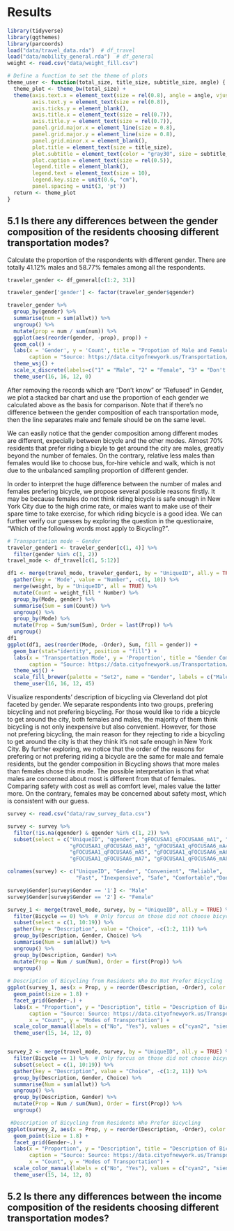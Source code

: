 # Results

```r
library(tidyverse)
library(ggthemes)
library(parcoords)
load("data/travel_data.rda")  # df_travel
load("data/mobility_general.rda")  # df_general
weight <- read.csv("data/weight_fill.csv")
```

```r
# Define a function to set the theme of plots
theme_user <- function(total_size, title_size, subtitle_size, angle) {
  theme_plot <- theme_bw(total_size) +
  theme(axis.text.x = element_text(size = rel(0.8), angle = angle, vjust = 0.5),
        axis.text.y = element_text(size = rel(0.8)), 
        axis.ticks.y = element_blank(),
        axis.title.x = element_text(size = rel(0.7)),
        axis.title.y = element_text(size = rel(0.7)),
        panel.grid.major.x = element_line(size = 0.8),
        panel.grid.major.y = element_line(size = 0.8),
        panel.grid.minor.x = element_blank(),
        plot.title = element_text(size = title_size), 
        plot.subtitle = element_text(color = "gray30", size = subtitle_size),
        plot.caption = element_text(size = rel(0.5)),
        legend.title = element_blank(),
        legend.text = element_text(size = 10),
        legend.key.size = unit(0.6, "cm"),
        panel.spacing = unit(3, 'pt'))
  return <- theme_plot
}
```



## 5.1 Is there any differences between the gender composition of the residents choosing different transportation modes?

Calculate the proportion of the respondents with different gender. There are totally 41.12% males and 58.77% females among all the respondents.

```r
traveler_gender <- df_general[c(1:2, 31)]

traveler_gender['gender'] <- factor(traveler_gender$qgender)

traveler_gender %>%
  group_by(gender) %>%
  summarise(num = sum(allwt)) %>%
  ungroup() %>%
  mutate(prop = num / sum(num)) %>% 
  ggplot(aes(reorder(gender, -prop), prop)) +
  geom_col() +
  labs(x = 'Gender', y = 'Count', title = "Propotion of Male and Female Respondents", 
       caption = "Source: https://data.cityofnewyork.us/Transportation/Citywide-Mobility-Survey-Main-Survey/dd6w-hnq9") +
  theme_wsj() +
  scale_x_discrete(labels=c("1" = "Male", "2" = "Female", "3" = "Don't know", "4" = "Refused")) +
  theme_user(16, 16, 12, 0)
```

After removing the records which are "Don't know" or "Refused" in Gender, we plot a stacked bar chart and use the proportion of each gender we calculated above as the basis for comparison. Note that if there's no difference between the gender composition of each transportation mode, then the line separates male and female should be on the same level. 

We can easily notice that the gender composition among different modes are different, expecially between bicycle and the other modes. Almost 70% residents that prefer riding a bicyle to get around the city are males, greatly beyond the number of females. On the contrary, relative less males than females would like to choose bus, for-hire vehicle and walk, which is not due to the unbalanced sampling proportion of different gender.

In order to interpret the huge difference between the number of males and females prefering bicycle, we propose several possible reasons firstly. It may be because females do not think riding bicycle is safe enough in New York City due to the high crime rate, or males want to make use of their spare time to take exercise, for which riding bicycle is a good idea. We can further verify our guesses by exploring the question in the questionaire, "Which of the following words most apply to Bicycling?".   

```r
# Transportation mode ~ Gender
traveler_gender1 <- traveler_gender[c(1, 4)] %>%
  filter(gender %in% c(1, 2))
travel_mode <- df_travel[c(1, 5:12)]

df1 <- merge(travel_mode, traveler_gender1, by = "UniqueID", all.y = TRUE) %>%
  gather(key = 'Mode', value = "Number", -c(1, 10)) %>%
  merge(weight, by = "UniqueID", all = TRUE) %>%
  mutate(Count = weight_fill * Number) %>%
  group_by(Mode, gender) %>%
  summarise(Sum = sum(Count)) %>%
  ungroup() %>%
  group_by(Mode) %>%
  mutate(Prop = Sum/sum(Sum), Order = last(Prop)) %>%
  ungroup()
df1
ggplot(df1, aes(reorder(Mode, -Order), Sum, fill = gender)) +
  geom_bar(stat="identity", position = "fill") + 
  labs(x = 'Transportation Mode', y = 'Proportion', title = "Gender Composition in Transportation Mode",
       caption = "Source: https://data.cityofnewyork.us/Transportation/Citywide-Mobility-Survey-Main-Survey/dd6w-hnq9") +
  theme_wsj() +
  scale_fill_brewer(palette = "Set2", name = "Gender", labels = c("Male", "Female")) +
  theme_user(16, 16, 12, 45)
```

Visualize respondents' description of bicycling via Cleverland dot plot faceted by gender. We separate respondents into two groups, prefering bicycling and not prefering bicycling. For those would like to ride a bicycle to get around the city, both females and males, the majority of them think bicycling is not only inexpensive but also convenient. However, for those not prefering bicycling, the main reason for they rejecting to ride a bicycling to get around the city is that they think it's not safe enough in New York City. By further exploring, we notice that the order of the reasons for prefering or not prefering riding a bicycle are the same for male and female residents, but the gender composition in Bicycling shows that more males than females chose this mode. The possible interpretation is that what males are concerned about most is different from that of females. Comparing safety with cost as well as comfort level, males value the latter more. On the contrary, females may be concerned about safety most, which is consistent with our guess.

```r
survey <- read.csv("data/raw_survey_data.csv")

survey <- survey %>%
  filter(!is.na(qgender) & qgender %in% c(1, 2)) %>%
  subset(select = c("UniqueID", "qgender", "gFOCUSAA1_qFOCUSAA6_mA1", "gFOCUSAA1_qFOCUSAA6_mA2", 
                    "gFOCUSAA1_qFOCUSAA6_mA3", "gFOCUSAA1_qFOCUSAA6_mA4",
                    "gFOCUSAA1_qFOCUSAA6_mA5", "gFOCUSAA1_qFOCUSAA6_mA6",
                    "gFOCUSAA1_qFOCUSAA6_mA7", "gFOCUSAA1_qFOCUSAA6_mA8", "allwt"))

colnames(survey) <- c("UniqueID", "Gender", "Convenient", "Reliable", 
                      "Fast", "Inexpensive", "Safe", "Comfortable","Don't know", "Refused", "allwt")

survey$Gender[survey$Gender == '1'] <- "Male"
survey$Gender[survey$Gender == '2'] <- "Female"

survey_1 <- merge(travel_mode, survey, by = "UniqueID", all.y = TRUE) %>%
  filter(Bicycle == 0) %>%  # Only forcus on those did not choose bicycle
  subset(select = c(1, 10:19)) %>%
  gather(key = "Description", value = "Choice", -c(1:2, 11)) %>%
  group_by(Description, Gender, Choice) %>%
  summarise(Num = sum(allwt)) %>%
  ungroup() %>%
  group_by(Description, Gender) %>%
  mutate(Prop = Num / sum(Num), Order = first(Prop)) %>%
  ungroup()
  
# Description of Bicycling from Residents Who Do Not Prefer Bicycling
ggplot(survey_1, aes(x = Prop, y = reorder(Description, -Order), color = factor(Choice))) +
  geom_point(size = 1.8) +
  facet_grid(Gender~.) +
  labs(x = "Proportion", y = "Description", title = "Description of Bicycling from Residents Who Do Not Prefer Bicycling",
       caption = "Source: Source: https://data.cityofnewyork.us/Transportation/Citywide-Mobility-Survey-Main-Survey/dd6w-hnq9", 
       x = "Count", y = "Modes of Transportation") + 
  scale_color_manual(labels = c("No", "Yes"), values = c("cyan2", "sienna3"))+
  theme_user(15, 14, 12, 0)


survey_2 <- merge(travel_mode, survey, by = "UniqueID", all.y = TRUE) %>%
  filter(Bicycle == 1) %>%  # Only forcus on those did not choose bicycle
  subset(select = c(1, 10:19)) %>%
  gather(key = "Description", value = "Choice", -c(1:2, 11)) %>%
  group_by(Description, Gender, Choice) %>%
  summarise(Num = sum(allwt)) %>%
  ungroup() %>%
  group_by(Description, Gender) %>%
  mutate(Prop = Num / sum(Num), Order = first(Prop)) %>%
  ungroup()

 #Description of Bicycling from Residents Who Prefer Bicycling
ggplot(survey_2, aes(x = Prop, y = reorder(Description, -Order), color = factor(Choice))) +
  geom_point(size = 1.8) +
  facet_grid(Gender~.) +
  labs(x = "Proportion", y = "Description", title = "Description of Bicycling from Residents Who Prefer Bicycling",
       caption = "Source: Source: https://data.cityofnewyork.us/Transportation/Citywide-Mobility-Survey-Main-Survey/dd6w-hnq9", 
       x = "Count", y = "Modes of Transportation") + 
  scale_color_manual(labels = c("No", "Yes"), values = c("cyan2", "sienna3"))+
  theme_user(15, 14, 12, 0)
```


## 5.2 Is there any differences between the income composition of the residents choosing different transportation modes?



